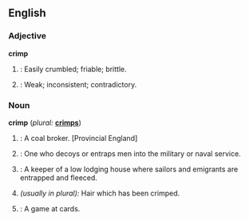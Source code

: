 ==English==

{{webster}}
===Adjective===
'''crimp'''
# {{obsolete}}: Easily crumbled; friable; brittle.
# {{obsolete}}: Weak; inconsistent; contradictory.

===Noun===
'''crimp'''  (''plural:'' '''[[crimps]]''')
# {{obsolete}}: A coal broker. [Provincial England]
# {{obsolete}}: One who decoys or entraps men into the military or naval service.
# {{obsolete}}: A keeper of a low lodging house where sailors and emigrants are entrapped and fleeced.
# ''(usually in plural):'' Hair which has been crimped.
# {{obsolete}}: A game at cards.